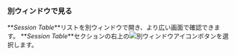 ### 別ウィンドウで見る

**_Session Table_**リストを別ウィンドウで開き、より広い画面で確認できます。 **_Session Table_**セクションの右上の![別ウィンドウアイコン](/img/ic-popup.svg)ボタンを選択します。
